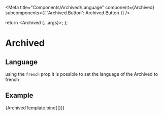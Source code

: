 

<Meta
  title="Components/Archived/Language"
  component={Archived}
  subcomponents={{ 'Archived.Button': Archived.Button }}
/>

  return <Archived {...args}></Archived>;
};

# Archived

## Language

using the `french` prop it is possible to set the language of the Archived to french

## Example

<Canvas>
  <Story name="Language" args={{ french: true }}>
    {ArchivedTemplate.bind({})}
  </Story>
</Canvas>
